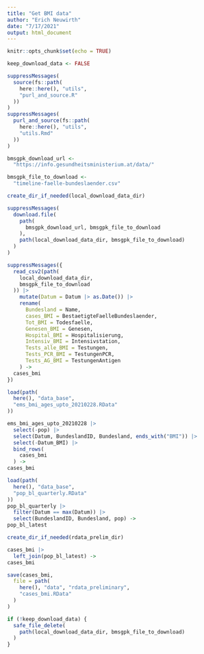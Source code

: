 ```yaml
---
title: "Get BMI data"
author: "Erich Neuwirth"
date: "7/17/2021"
output: html_document
---
```


```r
knitr::opts_chunk$set(echo = TRUE)
```

```r
keep_download_data <- FALSE
```

```r
suppressMessages(
  source(fs::path(
    here::here(), "utils",
    "purl_and_source.R"
  ))
)
suppressMessages(
  purl_and_source(fs::path(
    here::here(), "utils",
    "utils.Rmd"
  ))
)
```



```r
bmsgpk_download_url <-
  "https://info.gesundheitsministerium.at/data/"
```


```r
bmsgpk_file_to_download <-
  "timeline-faelle-bundeslaender.csv"
```


```r
create_dir_if_needed(local_download_data_dir)
```


```r
suppressMessages(
  download.file(
    path(
      bmsgpk_download_url, bmsgpk_file_to_download
    ),
    path(local_download_data_dir, bmsgpk_file_to_download)
  )
)
```
```r
suppressMessages({
  read_csv2(path(
    local_download_data_dir,
    bmsgpk_file_to_download
  )) |>
    mutate(Datum = Datum |> as.Date()) |>
    rename(
      Bundesland = Name,
      cases_BMI = BestaetigteFaelleBundeslaender,
      Tot_BMI = Todesfaelle,
      Genesen_BMI = Genesen,
      Hospital_BMI = Hospitalisierung,
      Intensiv_BMI = Intensivstation,
      Tests_alle_BMI = Testungen,
      Tests_PCR_BMI = TestungenPCR,
      Tests_AG_BMI = TestungenAntigen
    ) ->
  cases_bmi
})
```



```r
load(path(
  here(), "data_base",
  "ems_bmi_ages_upto_20210228.RData"
))
```


```r
ems_bmi_ages_upto_20210228 |>
  select(-pop) |>
  select(Datum, BundeslandID, Bundesland, ends_with("BMI")) |>
  select(-Datum_BMI) |>
  bind_rows(
    cases_bmi
  ) ->
cases_bmi
```

```r
load(path(
  here(), "data_base",
  "pop_bl_quarterly.RData"
))
pop_bl_quarterly |>
  filter(Datum == max(Datum)) |>
  select(BundeslandID, Bundesland, pop) ->
pop_bl_latest
```

```r
create_dir_if_needed(rdata_prelim_dir)
```

```r
cases_bmi |>
  left_join(pop_bl_latest) ->
cases_bmi
```


```r
save(cases_bmi,
  file = path(
    here(), "data", "rdata_preliminary",
    "cases_bmi.RData"
  )
)
```

```r
if (!keep_download_data) {
  safe_file_delete(
    path(local_download_data_dir, bmsgpk_file_to_download)
  )
}
```
